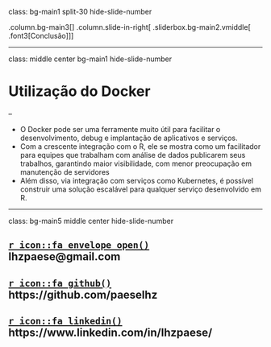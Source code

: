class: bg-main1 split-30 hide-slide-number

.column.bg-main3[
]
.column.slide-in-right[
.sliderbox.bg-main2.vmiddle[
.font3[Conclusão]
]]

---

class: middle center bg-main1 hide-slide-number

# Utilização do Docker

--

  * O Docker pode ser uma ferramente muito útil para facilitar o desenvolvimento, debug e implantação de aplicativos e serviços.
  * Com a crescente integração com o R, ele se mostra como um facilitador para equipes que trabalham com análise de dados publicarem seus trabalhos, garantindo maior visibilidade, com menor preocupação em manutenção de servidores
  * Além disso, via integração com serviços como Kubernetes, é possível construir uma solução escalável para qualquer serviço desenvolvido em R.
  
---

class: bg-main5 middle center hide-slide-number

## [`r icon::fa_envelope_open()`](mailto:lhzpaese@gmail.com) lhzpaese@gmail.com
## [`r icon::fa_github()`](https://github.com/paeselhz) https://github.com/paeselhz
## [`r icon::fa_linkedin()`](https://www.linkedin.com/in/lhzpaese/) https://www.linkedin.com/in/lhzpaese/